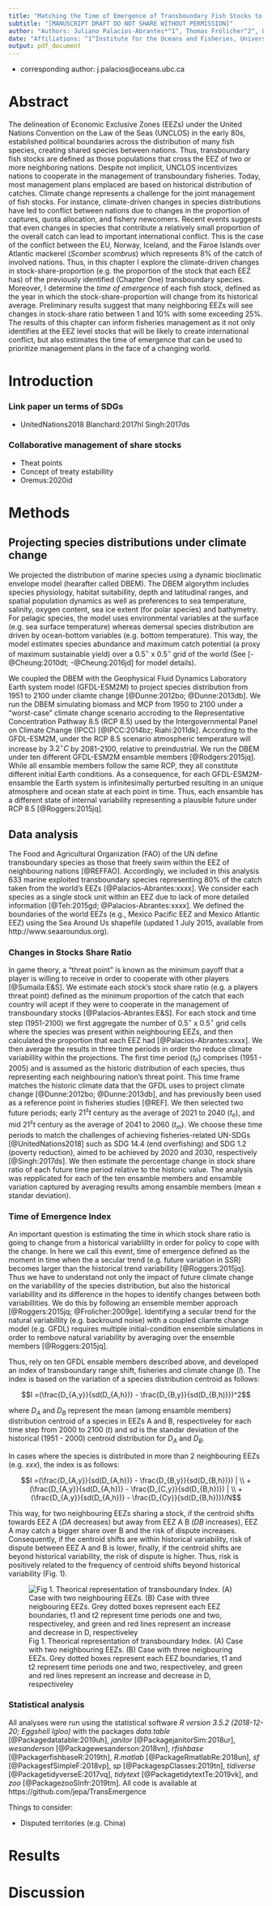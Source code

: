 ```yaml
---
title: "Matching the Time of Emergence of Transboundary Fish Stocks to Lead Time for Policy Response Under Climate Change"
subtitle: "[MANUSCRIPT DRAFT DO NOT SHARE WITHOUT PERMISSION]"
author: "Authors: Juliano Palacios-Abrantes*^1^, Thomas Frölicher^2^, U. Rashid Sumaila^1^,  Vicky Lam^1^, David VanderZwaag^3^, and William W.L. Cheung^1^"
date: "Affiliations: ^1^Institute for the Oceans and Fisheries, University of British Columbia, Vancouver, Canada. ^2^Climate and Environmental Physics, Physics Institute, University of Bern. ^3^Schulich School of Law, Dalhousie University"
output: pdf_document
---
```


* corresponding author: j.palacios@oceans.ubc.ca

# Abstract

The delineation of Economic Exclusive Zones (EEZs) under the United Nations Convention on the Law of the Seas (UNCLOS) in the early 80s, established political boundaries across the distribution of many fish species, creating shared species between nations. Thus, transboundary fish stocks are defined as those populations that cross the EEZ of two or more neighboring nations. Despite not implicit, UNCLOS incentivizes nations to cooperate in the management of transboundary fisheries. Today, most management plans emplaced are based on historical distribution of catches. Climate change represents a challenge for the joint management of fish stocks. For instance, climate-driven changes in species distributions have led to conflict between nations due to changes in the proportion of captures, quota allocation, and fishery newcomers. Recent events suggests that even changes in species that contribute a relatively small proportion of the overall catch can lead to important international conflict. This is the case of the conflict between the EU, Norway, Iceland, and the Faroe Islands over Atlantic mackerel (*Scomber scombrus*) which represents 8% of the catch of involved nations. Thus, in this chapter I explore the climate-driven changes in stock-share-proportion (e.g. the proportion of the stock that each EEZ has) of the previously identified (Chapter One) transboundary species. Moreover, I determine the *time of emergence* of each fish stock, defined as the year in which the stock-share-proportion will change from its historical average. Preliminary results suggest that many neighboring EEZs will see changes in stock-share ratio between 1 and 10% with some exceeding 25%. The results of this chapter can inform fisheries management as it not only identifies at the EEZ level stocks that will be likely to create international conflict, but also estimates the time of emergence that can be used to prioritize management plans in the face of a changing world. 

# Introduction

### Link paper un terms of SDGs

- UnitedNations2018 Blanchard:2017hl Singh:2017ds

### Collaborative management of share stocks

- Theat points
- Concept of treaty estabillity
- Oremus:2020id


# Methods

## Projecting species distributions under climate change

We projected the distribution of marine species using a dynamic bioclimatic envelope model (hearafter called DBEM). The DBEM algorythm includes species physiology, habitat suitabillity, depth and latitudinal ranges, and spatial population dynamics as well as preferences to sea temperature, salinity, oxygen content, sea ice extent (for polar species) and bathymetry. For pelagic species, the model uses environmental variables at the surface (e.g. sea surface temperature) whereas demersal species distribution are driven by ocean-bottom variables (e.g. bottom temperature). This way, the model estimates species abundance and maximum catch potential (a proxy of maximum sustainable yield) over a $0.5^{\circ}$ x $0.5^{\circ}$ grid of the world (See [-@Cheung:2010dt; -@Cheung:2016jd] for model details).

We coupled the DBEM with the Geophysical Fluid Dynamics Laboratory Earth system model (GFDL-ESM2M) to project species distribution from 1951 to 2100 under cliamte change [@Dunne:2012bo; @Dunne:2013db]. We run the DBEM simulating biomass and MCP from 1950 to 2100 under a “worst-case” climate change scenario accroding to the Representative Concentration Pathway 8.5 (RCP 8.5) used by the Intergovernmental Panel on Climate Change (IPCC) [@IPCC:2014bz; Riahi:2011dk]. According to the GFDL-ESM2M, under the RCP 8.5 scenario atmospheric temperature will increase by $3.2^{\circ}C$ by 2081-2100, relative to preindustrial. We run the DBEM under ten different GFDL-ESM2M ensamble members [@Rodgers:2015jq]. While all ensamble members follow the same RCP, they all constitute different initial Earth conditions. As a consequence, for each GFDL-ESM2M-ensamble the Earth system is infinitesimally perturbed resulting in an unique atmosphere and ocean state at each point in time. Thus, each ensamble has a different state of internal variability representing a plausible future under RCP 8.5 [@Roggers:2015jq]. 

## Data analysis

The Food and Agricultural Organization (FAO) of the UN define transboundary species as those that freely swim within the EEZ of neighbouring nations [@REFFAO]. Accordingly, we included in this analysis 633 marine exploited transboundary species representing 80% of the catch taken from the world's EEZs [@Palacios-Abrantes:xxxx]. We consider each species as a single stock unit within an EEZ due to lack of more detailed information [@Teh:2015gd; @Palacios-Abrantes:xxxx]. We defined the boundaries of the world EEZs (e.g., Mexico Pacific EEZ and Mexico Atlantic EEZ) using the Sea Around Us shapefile (updated 1 July 2015, available from http://www.seaaroundus.org). 

### Changes in Stocks Share Ratio

In game theory, a “threat point” is known as the minimum payoff that a player is willing to receive in order to cooperate with other players [@Sumaila:E&S]. We estimate each stock's stock share ratio (e.g. a players threat point) defined as the minimum proportion of the catch that each country will acept if they were to cooperate in the management of transboundary stocks [@Palacios-Abrantes:E&S]. For each stock and time step (1951-2100) we first aggregate the number of $0.5^{\circ}$ x $0.5^{\circ}$ grid cells where the species was present within neighbouring EEZs, and then calculated the proportion that each EEZ had [@Palacios-Abrantes:xxxx]. We then average the results in three time periods in order tho reduce climate variabillity within the projections. The first time period ($t_h$) comprises (1951 - 2005) and is assumed as the historic distribution of each species, thus representing each neighbouring nation's threat point. This time frame matches the historic climate data that the GFDL uses to project climate change [@Dunne:2012bo; @Dunne:2013db], and has previouslly been used as a reference point in fisheries studies [@REF]. We then selected two future periods; early $21^st$ century as the average of 2021 to 2040 ($t_e$), and mid $21^st$ century as the average of 2041 to 2060 ($t_m$). We choose these time periods to match the challenges of achieving fisheries-related UN-SDGs [@UnitedNations2018] such as SDG 14.4 (end overfishing) and  SDG 1.2 (poverty reduction), aimed to be achieved by 2020 and 2030, respectively [@Singh:2017ds]. We then estimate the percentage change in stock share ratio of each future time period relative to the historic value. The analysis was repplicated for each of the ten ensamble members and ensamble variation captured by averaging results among ensamble members (mean $\pm$ standar deviation). 

### Time of Emergence Index

An important question is estimating the time in which stock share ratio is going to change from a historical variablillty in order for policy to cope with the change. In here we call this event, time of emergence defined as the moment in time when the a secular trend (e.g. future variation in SSR) becomes larger than the historical trend variabillity [@Roggers:2015jq]. Thus we have to understand not only the impact of future climate change on the variabillity of the species distribution, but also the historical variabillity and its difference in the hopes to identify changes between both variabillities. We do this by following an ensemble member approach [@Roggers:2015jq; @Frolicher:2009ge]. Identifying a secular trend for the natural variabillity (e.g. backround noise) with a coupled cliamte change model (e.g. GFDL) requires multiple initial-condition ensemble simulations in order to rembove natural variability by averaging over the ensemble members [@Roggers:2015jq]. 

Thus, rely on ten GFDL ensable members described above, and developed an index of transboundary range shift, fisheries and climate change (*I*). The index is based on the variation of a species distribution centroid as follows:

$$I =(\frac{D_{A,y}}{sd(D_{A,h})} - \frac{D_{B,y}}{sd(D_{B,h)}})^2$$

where $D_A$ and $D_B$ represent the mean (among ensamble members) distribution centroid of a species in EEZs A and B, respectiveley for each time step from 2000 to 2100 (*t*) and *sd* is the standar deviation of the historical (1951 - 2000) centroid distribution for $D_A$ and $D_B$.

In cases where the species is distributed in more than 2 neighbouring EEZs (e.g. *xxx*), the index is as follows:

$$I =(\frac{D_{A,y}}{sd(D_{A,h})} - \frac{D_{B,y}}{sd(D_{B,h})}) |  \\  +(\frac{D_{A,y}}{sd(D_{A,h})} - \frac{D_{C,y}}{sd(D_{B,h})}) | \\  +(\frac{D_{A,y}}{sd(D_{A,h})} - \frac{D_{Cy}}{sd(D_{B,h})})/N$$


This way, for two neighbouring EEZs sharing a stock, if the centroid shifts towards EEZ A (*DA* decreases) but away from EEZ A B (*DB* increases), EEZ A may catch a bigger share over B and the risk of dispute increases. Consequently, if the centroid shifts are within historical variability, risk of dispute between EEZ A and B is lower, finally, if the centroid shifts are beyond historical variability, the risk of dispute is higher. Thus, risk is positively related to the frequency of centroid shifts beyond historical variability (Fig. 1). 

![Fig 1. Theorical representation of transboundary Index. (A) Case with two neighbouring EEZs. (B) Case with three neigbouring EEZs. Grey dotted boxes represent each EEZ boundaries, t1 and t2 represent time periods one and two, respectiveley, and green and red lines represent an increase and decrease in D, respectiveley](~/GitHub/TransEmergence/Figures/Fig1.png)






### Statistical analysis


All analyses were run using the statistical software *R version 3.5.2 (2018-12-20; Eggshell Igloo)* with the packages *data.table* [@Packagedatatable:2019uh], *janitor* [@PackagejanitorSim:2018ur], *wesanderson* [@Packagewesanderson:2018vn], *rfishbase* [@PackagerfishbaseR:2019th], *R.matlab* [@PackageRmatlabRe:2018un], *sf* [@PackagesfSimpleF:2018vp], *sp* [@PackagespClasses:2019tn], *tidiverse* [@PackagetidyverseE:2017vq], *tidytext* [@PackagetidytextTe:2019vk], and *zoo* [@PackagezooSInfr:2019tm]. All code is available at https://github.com/jepa/TransEmergence





Things to consider:

- Disputed territories (e.g. China)

# Results

# Discussion
